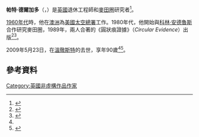 {{Infobox person
| 姓名 = 帕特·德爾加多
| 圖像 = 
| 圖像說明 = 
| 原文名 = Pat Delgado
| 語系 = en
| 性別 = 男
| 出生日期 = 1918年
| 出生地點 = 
| 逝世日期 = {{Death date and age|2009|5|23|1918}}
| 逝世地點 = {{英國}}[[漢普郡|漢普郡]][[溫徹斯特|溫徹斯特]]
| 國籍 = {{英國}}
| 職業 = 
| 配偶 = 諾拉
}}
'''帕特·德爾加多'''（{{lang-en|Pat Delgado}}，{{bd|1918年||2009年|5月23日}}）是[[英國|英國]]退休工程師和[[麥田圈|麥田圈]]研究者<ref>{{Cite news|url=https://www2.nau.edu/~gaud/bio372/class/readings/circ.htm|title=It Happens in the Best Circles|date=1991-09-23|work=Time Magazine|accessdate=2021-01-31|language=en|archive-date=2021-02-04|archive-url=https://web.archive.org/web/20210204201117/https://www2.nau.edu/~gaud/bio372/class/readings/circ.htm|dead-url=no}}</ref>。

[[1960年代|1960年代]]時，他在[[澳洲|澳洲]]{{le|伍默拉 (南澳大利亞州)|Woomera, South Australia|伍默拉}}為[[美國太空總署|美國太空總署]]工作。1980年代，他開始與[[科林·安德魯斯|科林·安德魯斯]]合作研究麥田圈，1989年，兩人合著的《圓狀痕證據》（''Circular Evidence''）出版<ref name=":0">{{Cite web|title=Crop circle researcher dies|url=https://www.hampshirechronicle.co.uk/news/4403907.crop-circle-researcher-dies/|accessdate=2021-01-31|date=2009-05-28|publisher=Hampshire Chronicle|language=en|archive-date=2021-02-28|archive-url=https://web.archive.org/web/20210228120016/https://www.hampshirechronicle.co.uk/news/4403907.crop-circle-researcher-dies/|dead-url=no}}</ref><ref>{{Cite news|url=https://www.colinandrews.net/PatDelgado-DailyEchoMay2009.html|title=in search of the truth|date=2009-05-28|work=Daily Echo|accessdate=2021-01-31|language=en|archive-date=2021-02-05|archive-url=https://web.archive.org/web/20210205035429/https://www.colinandrews.net/PatDelgado-DailyEchoMay2009.html|dead-url=no}}</ref>。

2009年5月23日，在[[溫徹斯特|溫徹斯特]]的{{le|皇家漢普郡醫院|Royal Hampshire County Hospital}}去世，享年90歲<ref name=":0" /><ref>{{Cite web|title=Dedication to Pat Delgado by Colin Andrews,|url=https://www.colinandrews.net/Research-Dedication-PatDelgado.html|accessdate=2021-01-31|publisher=Colin Andrews|language=en|archive-date=2021-01-26|archive-url=https://web.archive.org/web/20210126055823/https://www.colinandrews.net/Research-Dedication-PatDelgado.html|dead-url=no}}</ref>。

== 參考資料 ==
<references />

{{DEFAULTSORT:Delgado, Pat}}
[[Category:英國非虛構作品作家|Category:英國非虛構作品作家]]

{{英國人物小作品}}